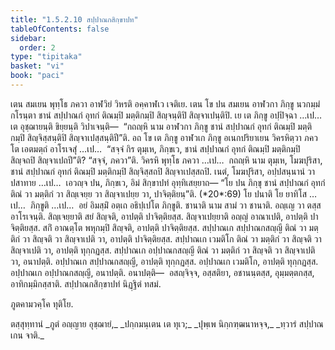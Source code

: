 ```yaml
---
title: "1.5.2.10 สปฺปาณกสิกฺขาปท"
tableOfContents: false
sidebar:
  order: 2
type: "tipitaka"
basket: "vi"
book: "paci"
---
```



<DynamicBreadcrumb />

<Division number="139" book="paci">

<Paragraph number="473" book="paci">
เตน สมเยน พุทฺโธ ภควา อาฬวิยํ วิหรติ อคฺคาฬเว เจติเย. เตน โข ปน สมเยน อาฬวกา ภิกฺขู นวกมฺมํ กโรนฺตา ชานํ สปฺปาณกํ อุทกํ ติณมฺปิ มตฺติกมฺปิ สิญฺจนฺติปิ สิญฺจาเปนฺติปิ. เย เต ภิกฺขู อปฺปิจฺฉา …เป…  เต อุชฺฌายนฺติ ขิยฺยนฺติ วิปาเจนฺติ—  “กถญฺหิ นาม อาฬวกา ภิกฺขู ชานํ สปฺปาณกํ อุทกํ ติณมฺปิ มตฺติกมฺปิ สิญฺจิสฺสนฺติปิ สิญฺจาเปสฺสนฺติปี”ติ. อถ โข เต ภิกฺขู อาฬวเก ภิกฺขู อเนกปริยาเยน วิครหิตฺวา ภควโต เอตมตฺถํ อาโรเจสุํ …เป…  “สจฺจํ กิร ตุมฺเห, ภิกฺขเว, ชานํ สปฺปาณกํ อุทกํ ติณมฺปิ มตฺติกมฺปิ สิญฺจถปิ สิญฺจาเปถปี”ติ? “สจฺจํ, ภควา”ติ. วิครหิ พุทฺโธ ภควา …เป…  กถญฺหิ นาม ตุมฺเห, โมฆปุริสา, ชานํ สปฺปาณกํ อุทกํ ติณมฺปิ มตฺติกมฺปิ สิญฺจิสฺสถปิ สิญฺจาเปสฺสถปิ. เนตํ, โมฆปุริสา, อปฺปสนฺนานํ วา ปสาทาย …เป…  เอวญฺจ ปน, ภิกฺขเว, อิมํ สิกฺขาปทํ อุทฺทิเสยฺยาถ—
</Paragraph>

</Division>
<Division number="140" book="paci">

<Paragraph number="474" book="paci">
<Emphasis>“โย ปน ภิกฺขุ ชานํ สปฺปาณกํ อุทกํ ติณํ วา มตฺติกํ วา สิญฺเจยฺย วา สิญฺจาเปยฺย วา, ปาจิตฺติยนฺ”</Emphasis>ติ. (*20*:<Emphasis>69</Emphasis>)
</Paragraph>

</Division>
<Division number="141" book="paci">

<Paragraph number="475" book="paci">
<Emphasis>โย ปนา</Emphasis>ติ โย ยาทิโส …เป…  <Emphasis>ภิกฺขู</Emphasis>ติ …เป…  อยํ อิมสฺมิํ อตฺเถ อธิปฺเปโต ภิกฺขูติ.
</Paragraph>

<Paragraph number="476" book="paci">
<Emphasis>ชานาติ</Emphasis> นาม สามํ วา ชานาติ. อญฺเญ วา ตสฺส อาโรเจนฺติ.
</Paragraph>

<Paragraph number="477" book="paci">
<Emphasis>สิญฺเจยฺยา</Emphasis>ติ สยํ สิญฺจติ, อาปตฺติ ปาจิตฺติยสฺส.
</Paragraph>

<Paragraph number="478" book="paci">
<Emphasis>สิญฺจาเปยฺยา</Emphasis>ติ อญฺญํ อาณาเปติ, อาปตฺติ ปาจิตฺติยสฺส. สกิํ อาณตฺโต พหุกมฺปิ สิญฺจติ, อาปตฺติ ปาจิตฺติยสฺส.
</Paragraph>

</Division>
<Division number="142" book="paci">

<Paragraph number="479" book="paci">
สปฺปาณเก สปฺปาณกสญฺญี ติณํ วา มตฺติกํ วา สิญฺจติ วา สิญฺจาเปติ วา, อาปตฺติ ปาจิตฺติยสฺส. สปฺปาณเก เวมติโก ติณํ วา มตฺติกํ วา สิญฺจติ วา สิญฺจาเปติ วา, อาปตฺติ ทุกฺกฏสฺส. สปฺปาณเก อปฺปาณกสญฺญี ติณํ วา มตฺติกํ วา สิญฺจติ วา สิญฺจาเปติ วา, อนาปตฺติ. อปฺปาณเก สปฺปาณกสญฺญี, อาปตฺติ ทุกฺกฏสฺส. อปฺปาณเก เวมติโก, อาปตฺติ ทุกฺกฏสฺส. อปฺปาณเก อปฺปาณกสญฺญี, อนาปตฺติ.
</Paragraph>

</Division>
<Division number="143" book="paci">

<Paragraph number="480" book="paci">
อนาปตฺติ—  อสญฺจิจฺจ, อสฺสติยา, อชานนฺตสฺส, อุมฺมตฺตกสฺส, อาทิกมฺมิกสฺสาติ.

</Paragraph>
</Division>

<Paragraph number="481" type="center" book="paci">
สปฺปาณกสิกฺขาปทํ นิฏฺฐิตํ ทสมํ.

  
ภูตคามวคฺโค ทุติโย.



</Paragraph>

<Paragraph number="482" type="center" book="paci">
ตสฺสุทฺทานํ


</Paragraph>

<Paragraph number="483" type="verses" book="paci">
_ภูตํ อญฺญาย อุชฺฌายํ,_  
_ปกฺกมนฺเตน เต ทุเว;_  
_ปุพฺเพ นิกฺกฑฺฒนาหจฺจ,_  
_ทฺวารํ สปฺปาณเกน จาติ._
</Paragraph>
